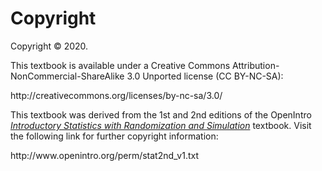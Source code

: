 # Copyright {-}

Copyright &copy; 2020.

This textbook is available under a
Creative Commons Attribution-NonCommercial-ShareAlike 3.0 Unported license (CC BY-NC-SA):

http://creativecommons.org/licenses/by-nc-sa/3.0/

This textbook was derived from the 1st and 2nd editions
of the OpenIntro [_Introductory Statistics with Randomization
and Simulation_](https://www.openintro.org/book/isrs/) textbook.
Visit the following link for further copyright information:

http://www.openintro.org/perm/stat2nd_v1.txt

